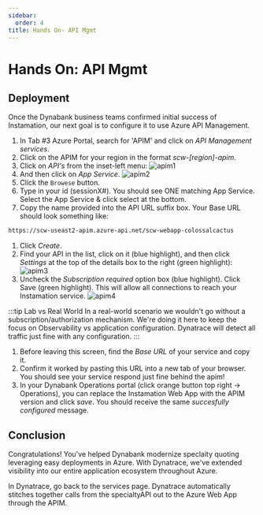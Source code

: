 ```yaml
---
sidebar:
  order: 4
title: Hands On- API Mgmt
---
```


# Hands On: API Mgmt

## Deployment

Once the Dynabank business teams confirmed initial success of Instamation, our next goal is to configure it to use Azure API Management.

1. In Tab #3 Azure Portal, search for 'APIM' and click on _API Management services_.
1. Click on the APIM for your region in the format _scw-[region]-apim_.
1. Click on _API's_ from the inset-left menu:
   ![apim1](/src/assets/img/apim1.png)
1. And then click on _App Service_.
   ![apim2](/src/assets/img/apim2.png)
1. Click the `Browese` button.
1. Type in your id (sessionX#). You should see ONE matching App Service. Select the App Service & click select at the bottom.
1. Copy the name provided into the API URL suffix box. Your Base URL should look something like:

```bash
https://scw-useast2-apim.azure-api.net/scw-webapp-colossalcactus
```

1. Click _Create_.
1. Find your API in the list, click on it (blue highlight), and then click _Settings_ at the top of the details box to the right (green highlight):
   ![apim3](/src/assets/img/apim3.png)
1. Uncheck the _Subscription required_ option box (blue highlight). Click Save (green highlight). This will allow all connections to reach your Instamation service.
   ![apim4](/src/assets/img/apim4.png)

:::tip Lab vs Real World
In a real-world scenario we wouldn't go without a subscription/authorization mechanism. We're doing it here to keep the focus on Observability vs application configuration. Dynatrace will detect all traffic just fine with any configuration.
:::

1. Before leaving this screen, find the _Base URL_ of your service and copy it.
1. Confirm it worked by pasting this URL into a new tab of your browser. You should see your service respond just fine behind the apim!
1. In your Dynabank Operations portal (click orange button top right -> Operations), you can replace the Instamation Web App with the APIM version and click _save_. You should receive the same _succesfully configured_ message.

## Conclusion

Congratulations! You've helped Dynabank modernize speclaity quoting leveraging easy deployments in Azure. With Dynatrace, we've extended visibility into our entire application ecosystem throughout Azure.

In Dynatrace, go back to the services page. Dynatrace automatically stitches together calls from the specialtyAPI out to the Azure Web App through the APIM.
